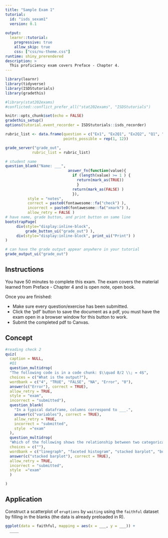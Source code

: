 ```yaml
---
title: "Sample Exam 1"
tutorial:
  id: "isds_sexam1"
  version: 0.1
  
output:
  learnr::tutorial:
    progressive: true
    allow_skip: true
    css: ["css/nu-theme.css"]
runtime: shiny_prerendered
description: >
  This proficiency exam covers Preface - Chapter 4.
---
```


```r
library(learnr)
library(tidyverse)
library(ISDStutorials)
library(gradethis)

#library(stat202exams)
#conflicted::conflict_prefer_all("stat202exams", "ISDStutorials")

knitr::opts_chunk$set(echo = FALSE)
gradethis_setup()
options(tutorial.event_recorder = ISDStutorials::isds_recorder)
```


```r
rubric_list <- data.frame(question = c("Ex1", "Ex2Q1", "Ex2Q2", "Q1", "Q2", "Q3", "Q4", "Q5", "Q6", "Q7", "Q8", "Q9"),
                          points_possible = rep(1, 12))

grade_server("grade_out", 
            rubric_list = rubric_list)
```

```r
# student name
question_blank("Name: ___",
                            answer_fn(function(value){
                              if (length(value) >= 1 ) {
                                return(mark_as(TRUE))
                                }
                              return(mark_as(FALSE) )
                              }),
          style = "notes",
          correct = paste0(fontawesome::fa("check") ),
          incorrect = paste0(fontawesome::fa("xmark") ),
          allow_retry = FALSE )
# have name, grade button, and print button on same line
bootstrapPage(
     div(style="display:inline-block",
         grade_button_ui("grade_out") ),
     div(style="display:inline-block", print_ui("Print") )
)

# can have the grade output appear anywhere in your tutorial
grade_output_ui("grade_out")
```


## Instructions

You have 50 minutes to complete this exam. The exam covers the material learned from Preface - Chapter 4 and is open note, open book.

Once you are finished:

-   Make sure every question/exercise has been submitted.
-   Click the 'pdf' button to save the document as a pdf, you must have the exam open in a browser window for this button to work.
-   Submit the completed pdf to Canvas.


## Concept

```r
#reading check 2
quiz(
  caption = NULL,
  #Q1
  question_multidrop(
  "The following code is in a code chunk: $\\quad 8/2 \\; = 4$",
  choices = c("What is the output?"),
  wordbank = c("4", "TRUE", "FALSE", "NA", "Error", "0"),
  answer(c("Error"), correct = TRUE),
  allow_retry = TRUE,
  style = "exam",
  incorrect = "submitted"),
  question_blank(
    "In a typical dataframe, columns correspond to ___.",
    answer(c("variables"), correct = TRUE),
    allow_retry = TRUE,
    incorrect = "submitted",
    style  ="exam"
  ),
  question_multidrop(
  "Which of the following shows the relationship between two categorical variables?",
  choices = c(""),
  wordbank = c("linegraph", "faceted histogram", "stacked barplot", "boxplot", "none of these"),
  answer(c("stacked barplot"), correct = TRUE),
  allow_retry = TRUE,
  incorrect = "submitted",
  style  ="exam"
  )

)

```

## Application

Construct a scatterplot of `eruptions` by `waiting` using the `faithful` dataset by filling in the blanks (the data is already preloaded in R).

```r
ggplot(data = faithful, mapping = aes(x = ___, y = ___)) +
  ____
```
